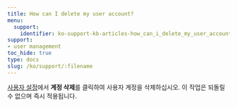 ```yaml
---
title: How can I delete my user account?
menu:
  support:
    identifier: ko-support-kb-articles-how_can_i_delete_my_user_account
support:
- user management
toc_hide: true
type: docs
slug: /ko/support/:filename
---
```


[사용자 설정](/ko/guides/app/settings-page/user-settings/#delete-your-account)에서 **계정 삭제**를 클릭하여 사용자 계정을 삭제하십시오. 이 작업은 되돌릴 수 없으며 즉시 적용됩니다.
